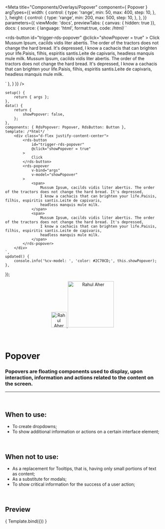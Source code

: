 
<Meta
	title="Components/Overlays/Popover"
	component={ Popover }
	argTypes={{
		width: {
			control: {
				type: 'range',
				min: 50,
				max: 400,
				step: 10,
			},
		},
		height: {
			control: {
				type: 'range',
				min: 200,
				max: 500,
				step: 10,
			},
		},
	}}
	parameters={{
		viewMode: 'docs',
		previewTabs: { canvas: { hidden: true }},
		docs: {
			source: {
				language: 'html',
				format:true,
				code: /*html*/ 
`<div class="d-flex justify-content-center">
	<rds-button
		id="trigger-rds-popover"
		@click="showPopover = true"
	>
		Click
	</rds-button>
	<rds-popover
		rightAligned="false"
		targetId="trigger-rds-popover"
		width="250"
		height="250"
		v-model="showPopover"
	>
		<span>
			Mussum Ipsum, cacilds vidis liter abertis. The order of the tractors does not change the hard bread. It's depressed,
			I know a cachacis that can brighten your life.Paisis, filhis, espiritis santis.Leite de capivaris,
			headless manquis mule milk.
		</span>
		<span>
			Mussum Ipsum, cacilds vidis liter abertis. The order of the tractors does not change the hard bread. It's depressed,
			I know a cachacis that can brighten your life.Paisis, filhis, espiritis santis.Leite de capivaris,
			headless manquis mule milk.
		</span>
	</rds-popover>
</div>`
			},
		}
	}}
/>

	setup() {
		return { args };
	},
	data() {
		return {
			showPopover: false,
		};
	},
	components: { RdsPopover: Popover, RdsButton: Button },
	template: /*html*/ `
		<div class="d-flex justify-content-center">
			<rds-button
				id="trigger-rds-popover"
				@click="showPopover = true"
			>
				Click
			</rds-button>
			<rds-popover
				v-bind="args"
				v-model="showPopover"
			>
				<span>
					Mussum Ipsum, cacilds vidis liter abertis. The order of the tractors does not change the hard bread. It's depressed,
					I know a cachacis that can brighten your life.Paisis, filhis, espiritis santis.Leite de capivaris,
					headless manquis mule milk.
				</span>
				<span>
					Mussum Ipsum, cacilds vidis liter abertis. The order of the tractors does not change the hard bread. It's depressed,
					I know a cachacis that can brighten your life.Paisis, filhis, espiritis santis.Leite de capivaris,
					headless manquis mule milk.
				</span>
			</rds-popover>
		</div>
	`,
	updated() {
		console.info('%cv-model: ', 'color: #2C70CD;', this.showPopover);
	},
});

<div align="center" style={{display: 'flex'}}>
    <a href="https://rahulaher.netlify.app">
        <img src="../../../img/logo/glyph-black-colored.svg" alt="Rahul Aher logo" width="50" />
        <img src="../../../img/logo/word-black-colored.svg" alt="Rahul Aher" width="150" />
    </a>
</div>

<br />
<br />

# Popover

### Popovers are floating components used to display, upon interaction, information and actions related to the content on the screen.

---
<br />

## When to use:
- To create dropdowns;
- To show additional information or actions on a certain interface element;

<br />

## When not to use:
- As a replacement for Tooltips, that is, having only small portions of text as content;
- As a substitute for modals;
- To show critical information for the success of a user action;

<br />

## Preview

<Canvas>
	<Story
		name="Popover"
		args={{
			rightAligned: false,
			targetId: 'trigger-rds-popover',
			width: 250,
			height: 250,
		}}
	>
		{ Template.bind({}) }
	</Story>
</Canvas>

<ArgsTable story="Popover" />